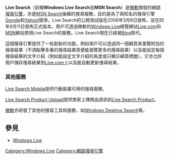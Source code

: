 {{NoteTA|G1=IT
|1=zh-hans:搜索; zh-hant:搜尋;
}}
{{Infobox Website
| websitename = Live Search
| logo = [[File:Windows_Live_Search_logo.png|48px]]
| url = https://www.bing.com/
| caption = Live Search 首頁
| screenshot = [[File:Windows_Live_Search_homepage.png|300px]]
| commercial = 是
| type = [[搜尋引擎|搜尋引擎]]
| reg = 選擇性
| owner = [[微軟|微軟]]
| author = 微軟
}}

'''Live Search'''（前稱'''Windows Live Search'''及'''MSN Search'''）是[[微軟|微軟]]開發的網路[[搜尋引擎|搜尋引擎]]，亦是[[MSN_Search|MSN Search]]後續的搜尋服務，目的是為了與知名的搜尋引擎[[Google|Google]]和[[Yahoo!|Yahoo!]]競爭。Live Search的公開測試版在2006年3月8日發佈，並在同年9月11日發佈正式版本。用戶可透過微軟的[[Windows_Live|Windows Live]]總覽網站[[Live.com|Live.com]]和[[MSN|MSN]]網站使用Live Search的服務。Live Search現在已經被[[Bing|Bing]]取代。

這個搜尋引擎提供了一些創新的功能，例如用戶可以透過同一個網頁來瀏覽附加的搜尋結果（不須點擊多重的搜尋結果頁便能瀏覽更多的搜尋結果）以及能設定每個搜尋結果的文字介紹（例如能設定文字介紹的長度或只顯示網頁標題）。它亦允許用戶儲存搜尋結果到[[Live.com|Live.com]]上以及能自動更新搜尋結果。


=== 其他服務 ===
[[Live_Search_Mobile|Live Search Mobile]]提供行動裝置可用的搜尋服務。

[[Live_Search_Product_Upload|Live Search Product Upload]]提供商家上傳商品資訊到[[Live_Search_Product|Live Search Product]]。

[[微軟|微軟]]亦研發了其他的搜尋工具和服務，如[[Windows_Desktop_Search|Windows Desktop Search]]等。

== 參見 ==
*[[Windows_Live|Windows Live]]



{{Windows Live}}

[[Category:Windows_Live|Category:Windows Live]]
[[Category:網路搜尋引擎|Category:網路搜尋引擎]]